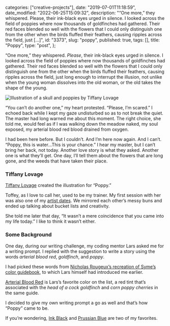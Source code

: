 
  categories: ["creative-projects"],
  date: "2019-07-01T11:18:59",
  date_modified: "2022-06-25T15:09:32",
  description:
    "“One more,” they whispered. Please, their ink-black eyes urged in silence. I looked across the field of poppies where now thousands of goldfinches had gathered. Their red faces blended so well with the flowers that I could only distinguish one from the other when the birds fluffed their feathers, causing ripples across the field, just […]",
  id: "3373",
  slug: "poppy",
  published: true,
  tags: [],
  title: "Poppy",
  type: "post",
};


“One more,” they whispered. _Please_, their ink-black eyes urged in silence. I looked across the field of poppies where now thousands of goldfinches had gathered. Their red faces blended so well with the flowers that I could only distinguish one from the other when the birds fluffed their feathers, causing ripples across the field, just long enough to interrupt the illusion, not unlike when the young woman dissolves into the old woman, or the old takes the shape of the young.

![Illustration of a skull and poppies by Tiffany Lovage](/pages/posts/poppy/poppy_tiffany_lovage.jpg)

“You can’t do another one,” my heart protested. “Please, I’m scared.” I echoed back while I kept my gaze undisturbed so as to not break the quiet. The master had long warned me about this moment. The right choice, she told me, would feel as if I was walking down the meadow naked, my soul exposed, my arterial blood red blood drained from oxygen.

I had been here before. But I couldn’t. And I’m here now again. And I can’t. “Poppy, this is water…This is your chance.” I hear my master, but I can’t bring her back, not today. Another love story is what they asked. Another one is what they’ll get. One day, I’ll tell them about the flowers that are long gone, and the weeds that have taken their place.

<PostFooter title="More">

### Tiffany Lovage

[Tiffany Lovage](http://tiffanylovage.com/) created the illustration for “Poppy.”

Toffey, as I love to call her, used to be my trainer. My first session with her was also one of my [artist dates](/letters/paper-planes-packets-1018/). We mirrored each other’s messy buns and ended up talking about bucket lists and creativity.

She told me later that day, “It wasn’t a mere coincidence that you came into my life today.” I like to think it wasn’t either.

### Some Background

One day, during our writing challenge, my coding mentor Lars asked me for a writing prompt. I replied with the suggestion to write a story using the words _arterial blood red_, _goldfinch_, and _poppy_.

I had picked these words from [Nicholas Rougeux’s recreation of Syme’s color guidebook](https://www.c82.net/werner/), to which Lars himself had introduced me earlier.

[Arterial Blood Red](https://www.c82.net/werner#color-arterial-blood-red) is Lars’s favorite color on the list, a red tint that’s associated with the _head of a cock goldfinch_ and _corn poppy cherries_ in the same guide.

I decided to give my own writing prompt a go as well and that’s how “Poppy” came to be.

If you’re wondering, [Ink Black](https://www.c82.net/werner#color-ink-black) and [Prussian Blue](https://www.c82.net/werner#color-prussian-blue) are two of my favorites.

</PostFooter>
